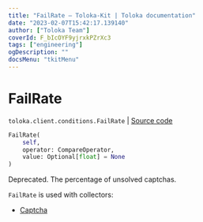 ```yaml
---
title: "FailRate — Toloka-Kit | Toloka documentation"
date: "2023-02-07T15:42:17.139140"
author: ["Toloka Team"]
coverId: F_bIcOYF9yjrxkPZrXc3
tags: ["engineering"]
ogDescription: ""
docsMenu: "tkitMenu"
---
```


# FailRate
`toloka.client.conditions.FailRate` | [Source code](https://github.com/Toloka/toloka-kit/blob/v1.1.3/src/client/conditions.py#L167)

```python
FailRate(
    self,
    operator: CompareOperator,
    value: Optional[float] = None
)
```

Deprecated. The percentage of unsolved captchas.

`FailRate` is used with collectors:
- [Captcha](/docs-new/toloka-kit/reference/toloka.client.collectors.Captcha)

